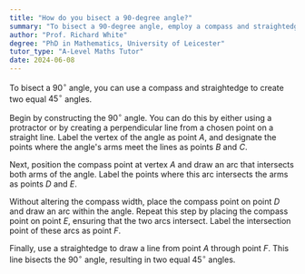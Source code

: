 ```yaml
---
title: "How do you bisect a 90-degree angle?"
summary: "To bisect a 90-degree angle, employ a compass and straightedge to construct two 45-degree angles."
author: "Prof. Richard White"
degree: "PhD in Mathematics, University of Leicester"
tutor_type: "A-Level Maths Tutor"
date: 2024-06-08
---
```


To bisect a $90^\circ$ angle, you can use a compass and straightedge to create two equal $45^\circ$ angles.

Begin by constructing the $90^\circ$ angle. You can do this by either using a protractor or by creating a perpendicular line from a chosen point on a straight line. Label the vertex of the angle as point $A$, and designate the points where the angle's arms meet the lines as points $B$ and $C$.

Next, position the compass point at vertex $A$ and draw an arc that intersects both arms of the angle. Label the points where this arc intersects the arms as points $D$ and $E$.

Without altering the compass width, place the compass point on point $D$ and draw an arc within the angle. Repeat this step by placing the compass point on point $E$, ensuring that the two arcs intersect. Label the intersection point of these arcs as point $F$.

Finally, use a straightedge to draw a line from point $A$ through point $F$. This line bisects the $90^\circ$ angle, resulting in two equal $45^\circ$ angles.
    